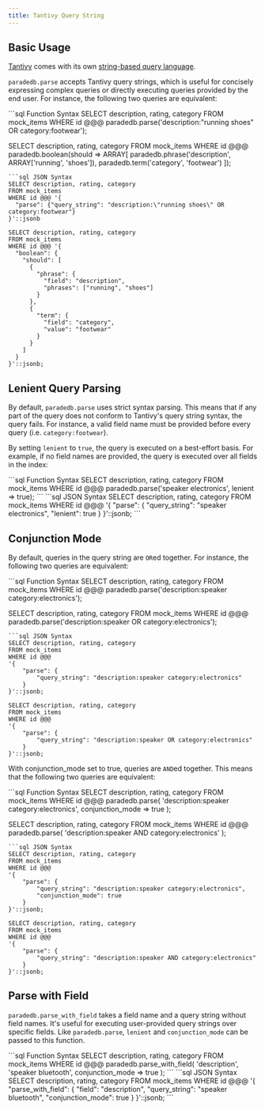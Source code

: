 ```yaml
---
title: Tantivy Query String
---
```


## Basic Usage

[Tantivy](/documentation/concepts/tantivy) comes with its own [string-based query language](https://docs.rs/tantivy/latest/tantivy/query/struct.QueryParser.html).

`paradedb.parse` accepts Tantivy query strings, which is useful for concisely expressing complex queries or directly executing queries provided
by the end user. For instance, the following two queries are equivalent:

<CodeGroup>
```sql Function Syntax
SELECT description, rating, category
FROM mock_items
WHERE id @@@ paradedb.parse('description:"running shoes" OR category:footwear');

SELECT description, rating, category
FROM mock_items
WHERE id @@@ paradedb.boolean(should => ARRAY[
  paradedb.phrase('description', ARRAY['running', 'shoes']),
  paradedb.term('category', 'footwear')
]);
```
```sql JSON Syntax
SELECT description, rating, category
FROM mock_items
WHERE id @@@ '{
  "parse": {"query_string": "description:\"running shoes\" OR category:footwear"}
}'::jsonb

SELECT description, rating, category
FROM mock_items
WHERE id @@@ '{
  "boolean": {
    "should": [
      {
        "phrase": {
          "field": "description",
          "phrases": ["running", "shoes"]
        }
      },
      {
        "term": {
          "field": "category",
          "value": "footwear"
        }
      }
    ]
  }
}'::jsonb;
```
</CodeGroup>

<div className="mt-8"/>

## Lenient Query Parsing

By default, `paradedb.parse` uses strict syntax parsing. This means that if any part of the query does not conform to Tantivy's query string syntax, the query fails.
For instance, a valid field name must be provided before every query (i.e. `category:footwear`).

By setting `lenient` to `true`, the query is executed on a best-effort basis. For example, if no field names are provided, the query is executed over all fields in the index:

<CodeGroup>
```sql Function Syntax
SELECT description, rating, category
FROM mock_items
WHERE id @@@ paradedb.parse('speaker electronics', lenient => true);
```
```sql JSON Syntax
SELECT description, rating, category
FROM mock_items
WHERE id @@@
'{
    "parse": {
        "query_string": "speaker electronics",
        "lenient": true
    }
}'::jsonb;
```
</CodeGroup>

## Conjunction Mode

By default, queries in the query string are `OR`ed together. For instance, the following two queries are equivalent:

<CodeGroup>
```sql Function Syntax
SELECT description, rating, category
FROM mock_items
WHERE id @@@ paradedb.parse('description:speaker category:electronics');

SELECT description, rating, category
FROM mock_items
WHERE id @@@ paradedb.parse('description:speaker OR category:electronics');
```
```sql JSON Syntax
SELECT description, rating, category
FROM mock_items
WHERE id @@@
'{
    "parse": {
        "query_string": "description:speaker category:electronics"
    }
}'::jsonb;

SELECT description, rating, category
FROM mock_items
WHERE id @@@
'{
    "parse": {
        "query_string": "description:speaker OR category:electronics"
    }
}'::jsonb;
```
</CodeGroup>

With conjunction_mode set to true, queries are `AND`ed together. This means that the following two queries are equivalent:

<CodeGroup>
```sql Function Syntax
SELECT description, rating, category
FROM mock_items
WHERE id @@@ paradedb.parse(
  'description:speaker category:electronics',
  conjunction_mode => true
);

SELECT description, rating, category
FROM mock_items
WHERE id @@@ paradedb.parse(
'description:speaker AND category:electronics'
);
```
```sql JSON Syntax
SELECT description, rating, category
FROM mock_items
WHERE id @@@
'{
    "parse": {
        "query_string": "description:speaker category:electronics",
        "conjunction_mode": true
    }
}'::jsonb;

SELECT description, rating, category
FROM mock_items
WHERE id @@@
'{
    "parse": {
        "query_string": "description:speaker AND category:electronics"
    }
}'::jsonb;
```
</CodeGroup>

## Parse with Field

`paradedb.parse_with_field` takes a field name and a query string without field names. It's useful for executing user-provided query
strings over specific fields. Like `paradedb.parse`, `lenient` and `conjunction_mode` can be passed to this function.

<CodeGroup>
```sql Function Syntax
SELECT description, rating, category
FROM mock_items
WHERE id @@@ paradedb.parse_with_field(
  'description',
  'speaker bluetooth',
  conjunction_mode => true
);
```
```sql JSON Syntax
SELECT description, rating, category
FROM mock_items
WHERE id @@@
'{
    "parse_with_field": {
        "field": "description",
        "query_string": "speaker bluetooth",
        "conjunction_mode": true
    }
}'::jsonb;
```
</CodeGroup>
